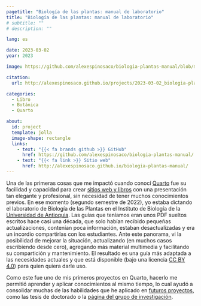 ```yaml
---
pagetitle: "Biología de las plantas: manual de laboratorio"
title: "Biología de las plantas: manual de laboratorio"
# subtitle: ""
# description: ""

lang: es

date: 2023-03-02
year: 2023

image: https://github.com/alexespinosaco/biologia-plantas-manual/blob/main/images/cover.png?raw=true

citation: 
  url: http://alexespinosaco.github.io/projects/2023-03-02_biologia-plantas-manual

categories: 
  - Libro
  - Botánica
  - Quarto

about:
  id: project
  template: jolla
  image-shape: rectangle
  links:
    - text: "{{< fa brands github >}} GitHub"
      href: https://github.com/alexespinosaco/biologia-plantas-manual/
    - text: "{{< fa link >}} Sitio web"
      href: http://alexespinosaco.github.io/biologia-plantas-manual/
---
```


:::{ #project}
:::

Una de las primeras cosas que me impactó cuando conocí [Quarto](https://quarto.org/) fue su facilidad y capacidad para crear [sitios web y libros](https://quarto.org/docs/gallery/) con una presentación tan elegante y profesional, sin necesidad de tener muchos conocimientos previos. En ese momento (segundo semestre de 2022), yo estaba dictando el laboratorio de Biología de las Plantas en el Instituto de Biología de la [Universidad de Antioquia](https://udea.edu.co/). Las guías que teníamos eran unos PDF sueltos escritos hace casi una década, que solo habían recibido pequeñas actualizaciones, contenían poca información, estaban desactualizadas y era un incordio compartirlas con los estudiantes. Ante este panorama, vi la posibilidad de mejorar la situación, actualizando (en muchos casos escribiendo desde cero), agregando más material multimedia y facilitando su compartición y mantenimiento. El resultado es una guía más adaptada a las necesidades actuales y que está disponible (bajo una licencia [CC BY 4.0](https://creativecommons.org/licenses/by/4.0/)) para quien quiera darle uso.

Como este fue uno de mis primeros proyectos en Quarto, hacerlo me permitió aprender y aplicar conocimientos al mismo tiempo, lo cual ayudó a consolidar muchas de las habilidades que he aplicado en [futuros proyectos](/projects/index.qmd), como las tesis de doctorado o la [página del grupo de investigación](http://geobota.github.io).